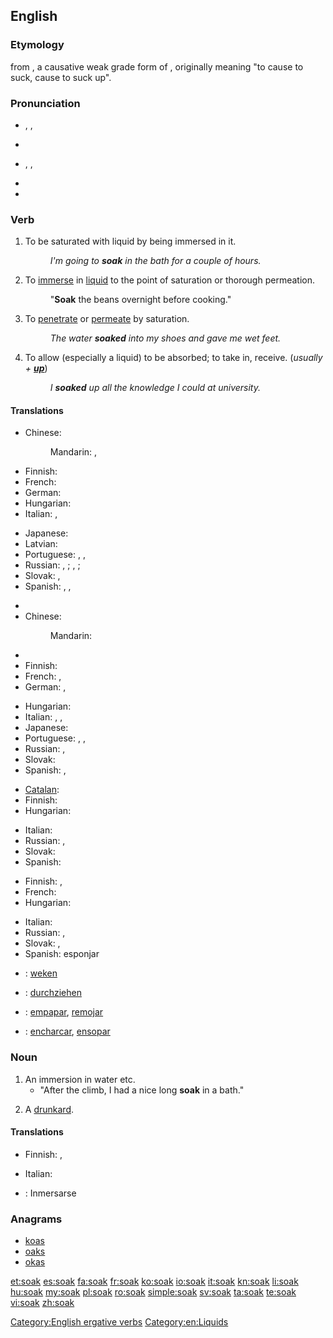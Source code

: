 ==English==

===Etymology===
{{etyl|enm}} {{term|soken|soken||lang=enm}} from {{etyl|ang}} {{term|socian|socian|to soak, steep|lang=ang}}, a causative weak grade form of {{term|sucan|sūcan|to suck|lang=ang}}, originally meaning "to cause to suck, cause to suck up".

===Pronunciation===
* {{a|British}} {{enPR|sōk}}, {{IPA|/səʊk/}}, {{SAMPA|/s@Uk/}}
* {{rhymes|əʊk}}
* {{a|US}} {{enPR|sōk}}, {{IPA|/soʊk/}}, {{SAMPA|/soUk/}}
* {{rhymes|oʊk}}
* {{homophones|soke}}

===Verb===
{{en-verb}}

# {{intransitive}} To be saturated with liquid by being immersed in it.
#: ''I'm going to '''soak''' in the bath for a couple of hours.''
# {{transitive}} To [[immerse]] in [[liquid]] to the point of saturation or thorough permeation.
#: "'''Soak''' the beans overnight before cooking."
# {{intransitive}} To [[penetrate]] or [[permeate]] by saturation.
#: ''The water '''soaked''' into my shoes and gave me wet feet.''
# {{transitive}} To allow (especially a liquid) to be absorbed; to take in, receive. (''usually + '''[[up]]''''')
#: ''I '''soaked''' up all the knowledge I could at university.''

====Translations====
{{trans-top|to be saturated with liquid by being immersed in it}}
* Chinese:
*: Mandarin: {{t|zh|濕透|sc=Hani}}, {{t|zh|湿透|tr=shītòu|sc=Hani}}
* Finnish: {{t-|fi|liota}}
* French: {{t+|fr|tremper}}
* German: {{t|de|durchnässen}}
* Hungarian: {{t-|hu|ázik}}
* Italian: {{t|it|inzupparsi}}, {{t|it|imbeversi}}
{{trans-mid}}
* Japanese: {{t|ja|濡れる|tr=ぬれる, nureru|sc=Jpan}}
* Latvian: {{t|lv|mirkt}}
* Portuguese: {{t|pt|molhar-se}}, {{t|pt|ensopar-se}}, {{t|pt|enchacar-se}}
* Russian: {{t|ru|намокать|tr=namokát'}} {{impf}}, {{t|ru|намокнуть|tr=namóknut'}} {{pf.}}; {{t|ru|промокать|tr=promokát'}} {{impf}}, {{t|ru|промокнуть|tr=promóknut'}} {{pf.}}; {{t|ru|отмокать|tr=otmokát'}} {{impf}}
* Slovak: {{t|sk|napustiť}}, {{t|sk|nasiaknuť}}
* Spanish: {{t-|es|empapar}}, {{t-|es|remojar}}, {{t|es|embeber}}
{{trans-bottom}}

{{trans-top|to immerse in liquid to the point of saturation or thorough permeation}}
* {{trreq|Arabic}}
* Chinese:
*: Mandarin: {{t|zh|浸泡|tr=jìnpào|sc=Hani}}
* {{trreq|Dutch}}
* Finnish: {{t-|fi|liottaa}}
* French: {{t|fr|faire tremper}}, {{t|fr|immerger}}
* German: {{t|de|tränken}}, {{t|de|einweichen}}
{{trans-mid}}
* Hungarian: {{t|hu|áztat}}
* Italian: {{t|it|mettere a bagno}}, {{t|it|mettere a mollo}}, {{t|it|imbevere}}
* Japanese: {{t|ja|濡らす|tr=ぬらす, nurasu|sc=Jpan}}
* Portuguese: {{t|pt|molhar}}, {{t|pt|ensopar}}, {{t|pt|enchacar}}
* Russian: {{t|ru|вымачивать|tr=vymáčivat'}} {{impf}}, {{t|ru|вымочить|tr=výmočit'}}
* Slovak: {{t|sk|namočiť}}
* Spanish: {{t-|es|remojar}}, {{t-|es|empapar}}
{{trans-bottom}}

{{trans-top|to penetrate or permeate by saturation}}
* [[Catalan]]: {{t+|ca|penetrar}}
* Finnish: {{t-|fi|tihkua}}
* Hungarian: {{t|hu|beszívódik}}
{{trans-mid}}
* Italian: {{t|it|inzuppare}}
* Russian: {{t|ru|просачиваться|tr=prosáčivat's'a}} {{impf}}, {{t|ru|просочиться|tr=prosočít's'a}} {{pf.}}
* Slovak: {{t|sk|presiaknuť}}
* Spanish: {{t-|es|saturar}}
{{trans-bottom}}

{{trans-top|to allow (especially a liquid) to be absorbed}}
* Finnish: {{t+|fi|imeä}}, {{t-|fi|imeyttää}}
* French: {{t+|fr|éponger}}
* Hungarian: {{t|hu|felszív}}
{{trans-mid}}
* Italian: {{t|it|assorbire}}
* Russian: {{t|ru|впитывать|tr=vpítyvat'}} {{impf}}, {{t|ru|впитать|tr=vpitát'}} {{pf.}}
* Slovak: {{t|sk|vpiť}}, {{t|sk|vsiaknuť}}
* Spanish: esponjar
{{trans-bottom}}

{{checktrans-top}}
* {{ttbc|nl}}: [[weken]]
* {{ttbc|de}}: [[durchziehen]]
{{trans-mid}}
* {{ttbc|es}}: [[empapar]], [[remojar]]
* {{ttbc|pt}}: [[encharcar]], [[ensopar]]
{{trans-bottom}}

===Noun===
{{en-noun}}

# An immersion in water etc.
#* "After the climb, I had a nice long '''soak''' in a bath."
# {{slang|British}} A [[drunkard]].

====Translations====
{{trans-top|immersion in a liquid}}
* Finnish: {{t|fi|liotus}}, {{t|fi|liko}}
{{trans-mid}}
* Italian: {{t|it|immersione|f}}
{{trans-bottom}}

{{checktrans-top}}
* {{ttbc|es}}: Inmersarse <!-- This is a verb -->
{{trans-bottom}}

===Anagrams===
* [[koas#English|koas]]
* [[oaks#English|oaks]]
* [[okas#English|okas]]

[[Category:English ergative verbs]]
[[Category:en:Liquids]]

[[et:soak]]
[[es:soak]]
[[fa:soak]]
[[fr:soak]]
[[ko:soak]]
[[io:soak]]
[[it:soak]]
[[kn:soak]]
[[li:soak]]
[[hu:soak]]
[[my:soak]]
[[pl:soak]]
[[ro:soak]]
[[simple:soak]]
[[sv:soak]]
[[ta:soak]]
[[te:soak]]
[[vi:soak]]
[[zh:soak]]